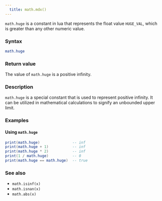 ```yaml
---
  title: math.mdx() 
---
```


`math.huge` is a constant in lua that represents the float value `HUGE_VAL`, which is greater than any other numeric value.

### Syntax  

```lua
math.huge
```

### Return value  

The value of `math.huge` is a positive infinity.

### Description  

`math.huge` is a special constant that is used to represent positive infinity. It can be utilized in mathematical calculations to signify an unbounded upper limit.

### Examples  

#### Using `math.huge`  

```lua
print(math.huge)               -- inf
print(math.huge + 1)           -- inf
print(math.huge * 2)           -- inf
print(1 / math.huge)           -- 0
print(math.huge == math.huge)  -- true
```

### See also  

- `math.isinf(x)`  
- `math.isnan(x)`  
- `math.abs(x)`  
